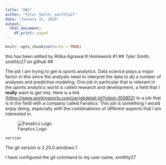 ```yaml
---
title: "HW1"
author: "Tyler Smith; smithty27"
date: "January 15, 2020"
output:
  html_document:
    df_print: paged
---
```


```r
knitr::opts_chunk$set(echo = TRUE)
```
this has been edited by Ritika Agrawal 
# Homework #1
## *Tyler Smith; smithty27 on github* ##

The job I am trying to get is sports analytics. Data science plays a *major* factor in this since the analysts need to interpret the data to do a number of analyses and predictive modeling. One job in particular that is relevant in the sports analytics world is called research and development, a field that I **really** want to get into. Here is a link (<https://www.workinsports.com/usrjobdetail-bt?jobid=355852>) to a job that is in the field with a company called Fanatics. This job is something I would enjoy doing, especially with the combinatioion of different aspects that I am interested in.

![Fanatics Logo](C:/Users\Tyler\Desktop\ds202_hw1/Fanatics.png)


```r
version
```

The git version is 2.25.0.windows.1

I have configured the git command to my user name, smithty27

```r

```

